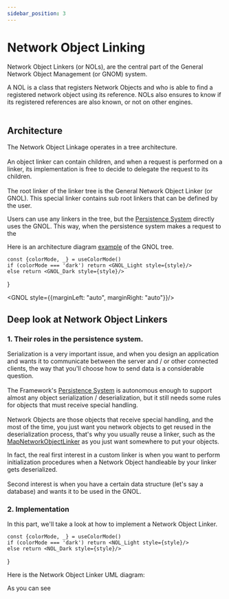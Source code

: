 ```yaml
---
sidebar_position: 3
---
```




# Network Object Linking

<orange>Network Object Linkers</orange> (<orange>or NOLs</orange>), are the central part of the <orange>General Network
    Object Management</orange> (or <orange>GNOM</orange>) system.

A <orange>NOL</orange> is a class that <orange>registers</orange> Network Objects and who is able to find a registered network object using
its <orange>reference</orange>.
NOLs also <orange>ensures</orange> to know if its registered references are also known, or not on other engines.<br></br>

## Architecture

The <orange>Network Object Linkage</orange> operates in a <orange>tree architecture</orange>.<br></br>
An object linker can contain <orange>children</orange>, and when a request is performed on a linker, its implementation is free to decide to delegate the
request to its children.<br></br>
The <orange>root linker</orange> of the <orange>linker tree</orange> is the <orange> General Network Object Linker</orange> (<orange>or GNOL</orange>).
This special linker contains sub root linkers that can be defined by the user.

Users can use any linkers in the tree, but the <a href={pages.gnom.persistence.index}>Persistence System</a> directly uses the GNOL.
This way, when the persistence system makes a request to the

Here is an architecture diagram <u>example</u> of the GNOL tree.

    const {colorMode, _} = useColorMode()
    if (colorMode === 'dark') return <GNOL_Light style={style}/>
    else return <GNOL_Dark style={style}/>
}

<GNOL style={{marginLeft: "auto", marginRight: "auto"}}/>

## Deep look at Network Object Linkers

### 1. Their roles in the persistence system.

<p>
    <orange>Serialization</orange> is a very important issue,
    and when you design an application and wants it to <orange>communicate </orange>
    between the server and / or other connected clients, the way that you'll choose how to send data is a considerable
    question.<br></br>
    The Framework's <a href={pages.gnom.persistence.index}>Persistence System</a> is autonomous enough to
    support <orange>almost any</orange> object serialization / deserialization,
    but it still needs some rules for objects that must receive special handling. <br></br>
    <orange>Network Objects </orange>
    are those objects that receive special handling, and
    the most of the time, you just want you network objects to get reused in the deserialization process, that's why you
    usually reuse a linker, such as
    the <a href={doc("fr.linkit.engine.gnom.referencing.linker.MapNetworkObjectLinker")}>MapNetworkObjectLinker</a> as
    you just want somewhere to put your objects.
</p>
<p>
    In fact, the real first interest in a <orange>custom linker</orange> is when you want to perform <orange>initialization procedures</orange> when a
    Network Object
    handleable by your linker gets <orange>deserialized</orange>.<br></br>
    Second interest is when you have a certain data structure (let's say a database) and wants it to be used in the
    GNOL.
</p>

### 2. Implementation
In this part, we'll take a look at how to implement a Network Object Linker.

    const {colorMode, _} = useColorMode()
    if (colorMode === 'dark') return <NOL_Light style={style}/>
    else return <NOL_Dark style={style}/>
}

Here is the Network Object Linker UML diagram:

<NOL/>

As you can see

